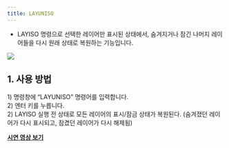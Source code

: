 ```yaml
---
title: LAYUNISO
---
```



[image1]: ../../../../../assets/images/commands/layuniso/image1.png

* LAYISO 명령으로 선택한 레이어만 표시된 상태에서, 숨겨지거나 잠긴 나머지 레이어들을 다시 원래 상태로 복원하는 기능입니다.

![][image1]

## **1\. 사용 방법**

1\) 명령창에 “LAYUNISO” 명령어를 입력합니다.  
2\) 엔터 키를 누릅니다.  
2\) LAYISO 실행 전 상태로 모든 레이어의 표시/잠금 상태가 복원된다. (숨겨졌던 레이어가 다시 표시되고, 잠겼던 레이어가 다시 해제됨)

[**<Icon name="youtube" class="emoji"/> 시연 영상 보기**]()
